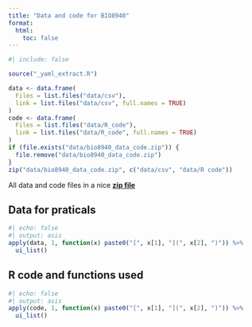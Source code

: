 ```yaml
---
title: "Data and code for BIO8940"
format:
  html:
    toc: false
---
```


```r
#| include: false

source("_yaml_extract.R")

data <- data.frame(
  Files = list.files("data/csv"),
  link = list.files("data/csv", full.names = TRUE)
)
code <- data.frame(
  Files = list.files("data/R_code"),
  link = list.files("data/R_code", full.names = TRUE)
)
if (file.exists("data/bio8940_data_code.zip")) {
  file.remove("data/bio8940_data_code.zip")
}
zip("data/bio8940_data_code.zip", c("data/csv", "data/R code"))
```


All data and code files in a nice [**zip file**](data/bio8940_data_code.zip)

## Data for praticals

```r
#| echo: false
#| output: asis
apply(data, 1, function(x) paste0("[", x[1], "](", x[2], ")")) %>%
  ui_list()
```

## R code and functions used

```r
#| echo: false
#| output: asis
apply(code, 1, function(x) paste0("[", x[1], "](", x[2], ")")) %>%
  ui_list()
```
